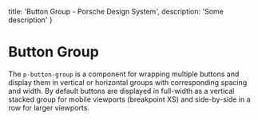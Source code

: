 
  title: 'Button Group - Porsche Design System',
  description: 'Some description'
}

# Button Group <ComponentStatus tagName="p-button-group"></ComponentStatus>

The `p-button-group` is a component for wrapping multiple buttons and display them in vertical or horizontal groups with
corresponding spacing and width. By default buttons are displayed in full-width as a vertical stacked group for mobile
viewports (breakpoint XS) and side-by-side in a row for larger viewports.

<Configurator tagName="p-button-group" story={buttonGroupStory} />